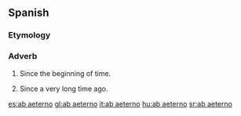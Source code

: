 ==Spanish==

===Etymology===
{{etyl|la|es}} {{term|ab|lang=la}} {{term|aeterno|lang=la}}

===Adverb===
{{es-adv}}

# Since the beginning of time.
# {{figuratively}} Since a very long time ago.

[[es:ab aeterno]]
[[gl:ab aeterno]]
[[it:ab aeterno]]
[[hu:ab aeterno]]
[[sr:ab aeterno]]